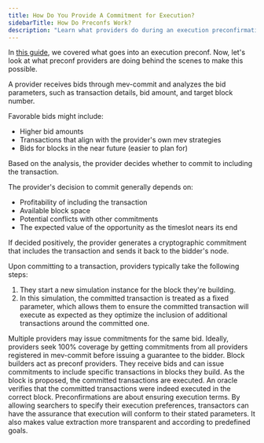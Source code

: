 ```yaml
---
title: How Do You Provide A Commitment for Execution?
sidebarTitle: How Do Preconfs Work?
description: "Learn what providers do during an execution preconfirmation."
---
```


In [this guide](/knowledge-base/what-happens-during-an-execution-preconf), we covered what goes into an execution preconf. Now, let's look at what preconf providers are doing behind the scenes to make this possible.

<Steps>
<Step title="Bid Analysis">

A provider receives bids through mev-commit and analyzes the bid parameters, such as transaction details, bid amount, and target block number.

Favorable bids might include:
- Higher bid amounts
- Transactions that align with the provider's own mev strategies
- Bids for blocks in the near future (easier to plan for)
</Step>
<Step title="Commitment">
Based on the analysis, the provider decides whether to commit to including the transaction.

The provider's decision to commit generally depends on:
- Profitability of including the transaction
- Available block space
- Potential conflicts with other commitments
- The expected value of the opportunity as the timeslot nears its end

If decided positively, the provider generates a cryptographic commitment that includes the transaction and sends it back to the bidder's node.

Upon committing to a transaction, providers typically take the following steps:
1. They start a new simulation instance for the block they're building.
2. In this simulation, the committed transaction is treated as a fixed parameter, which allows them to ensure the committed transaction will execute as expected as they optimize the inclusion of additional transactions around the committed one.
</Step>
<Step title="Commitment Aggregation">
Multiple providers may issue commitments for the same bid. Ideally, providers seek 100% coverage by getting commitments from all providers registered in mev-commit before issuing a guarantee to the bidder.
</Step>
<Step title="Block Building">
Block builders act as preconf providers. They receive bids and can issue commitments to include specific transactions in blocks they build.
</Step>
<Step title="Execution and Verification">
As the block is proposed, the committed transactions are executed.
An oracle verifies that the committed transactions were indeed executed in the correct block.
</Step>
</Steps>
Preconfirmations are about ensuring execution terms. By allowing searchers to specify their execution preferences, transactors can have the assurance that execution will conform to their stated parameters. It also makes value extraction more transparent and according to predefined goals.
